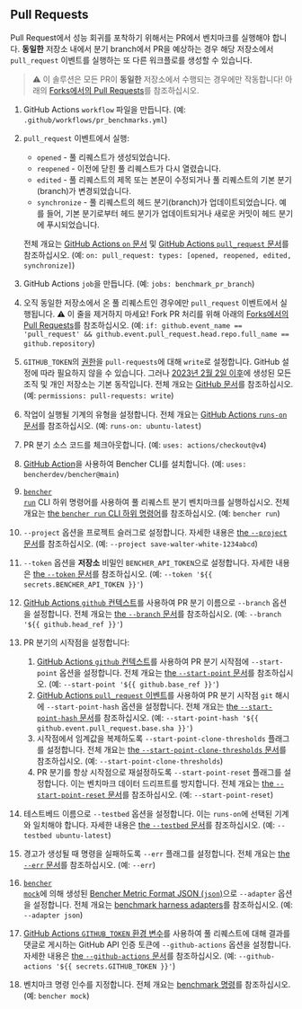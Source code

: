 
## Pull Requests

Pull Request에서 성능 회귀를 포착하기 위해서는 PR에서 벤치마크를 실행해야 합니다.
**동일한** 저장소 내에서 분기 branch에서 PR을 예상하는 경우 해당 저장소에서 `pull_request` 이벤트를 실행하는 또 다른 워크플로를 생성할 수 있습니다.

> ⚠️ 이 솔루션은 모든 PR이 **동일한** 저장소에서 수행되는 경우에만 작동합니다!
> 아래의 [Forks에서의 Pull Requests][pull requests from forks]를 참조하십시오.

<PullRequestsCode />

1. GitHub Actions `workflow` 파일을 만듭니다.
   (예: `.github/workflows/pr_benchmarks.yml`)
2. `pull_request` 이벤트에서 실행:
   - `opened` - 풀 리퀘스트가 생성되었습니다.
   - `reopened` - 이전에 닫힌 풀 리퀘스트가 다시 열렸습니다.
   - `edited` - 풀 리퀘스트의 제목 또는 본문이 수정되거나 풀 리퀘스트의 기본 분기(branch)가 변경되었습니다.
   - `synchronize` - 풀 리퀘스트의 헤드 분기(branch)가 업데이트되었습니다. 예를 들어, 기본 분기로부터 헤드 분기가 업데이트되거나 새로운 커밋이 헤드 분기에 푸시되었습니다.

   전체 개요는 [GitHub Actions `on` 문서][github actions on]
   및 [GitHub Actions `pull_request` 문서][github action pull_request]를 참조하십시오.
   (예: `on: pull_request: types: [opened, reopened, edited, synchronize]`)
3. GitHub Actions `job`을 만듭니다.
   (예: `jobs: benchmark_pr_branch`)
4. 오직 동일한 저장소에서 온 풀 리퀘스트인 경우에만 `pull_request` 이벤트에서 실행됩니다.
   ⚠️ 이 줄을 제거하지 마세요!
   Fork PR 처리를 위해 아래의 [Forks에서의 Pull Requests][pull requests from forks]를 참조하십시오.
   (예: `if: github.event_name == 'pull_request' && github.event.pull_request.head.repo.full_name == github.repository`)
5. `GITHUB_TOKEN`의 [권한][github token permissions]을 `pull-requests`에 대해 `write`로 설정합니다.
   GitHub 설정에 따라 필요하지 않을 수 있습니다.
   그러나 [2023년 2월 2일 이후][github token read only]에 생성된 모든 조직 및 개인 저장소는
   기본 동작입니다.
   전체 개요는 [GitHub 문서][github token permissions security]를 참조하십시오.
   (예: `permissions: pull-requests: write`)
6. 작업이 실행될 기계의 유형을 설정합니다.
   전체 개요는 [GitHub Actions `runs-on` 문서][github actions runs-on]를 참조하십시오.
   (예: `runs-on: ubuntu-latest`)
7. PR 분기 소스 코드를 체크아웃합니다.
   (예: `uses: actions/checkout@v4`)
8. [GitHub Action][bencher cli github action]을 사용하여 Bencher CLI를 설치합니다.
   (예: `uses: bencherdev/bencher@main`)
9. <code><a href="/ko/docs/explanation/bencher-run/">bencher run</a></code> CLI 하위 명령어를 사용하여
   풀 리퀘스트 분기 벤치마크를 실행하십시오.
   전체 개요는 [the `bencher run` CLI 하위 명령어][bencher run]를 참조하십시오.
   (예: `bencher run`)
10. `--project` 옵션을 프로젝트 슬러그로 설정합니다.
    자세한 내용은 [the `--project` 문서][project option]를 참조하십시오.
    (예: `--project save-walter-white-1234abcd`)
11. `--token` 옵션을 **저장소** 비밀인 `BENCHER_API_TOKEN`으로 설정합니다.
    자세한 내용은 [the `--token` 문서][token option]를 참조하십시오.
    (예: `--token '${{ secrets.BENCHER_API_TOKEN }}'`)
12. [GitHub Actions `github` 컨텍스트][github actions context]를 사용하여 PR 분기 이름으로 `--branch` 옵션을 설정합니다.
    전체 개요는 [the `--branch` 문서][branch option]를 참조하십시오.
    (예: `--branch '${{ github.head_ref }}'`)
13. PR 분기의 시작점을 설정합니다:
    1. [GitHub Actions `github` 컨텍스트][github actions context]를 사용하여 PR 분기 시작점에 `--start-point` 옵션을 설정합니다.
    전체 개요는 [the `--start-point` 문서][start point]를 참조하십시오.
    (예: `--start-point '${{ github.base_ref }}'`)
    2. [GitHub Actions `pull_request` 이벤트][github action pull_request]를 사용하여 PR 분기 시작점 `git` 해시에 `--start-point-hash` 옵션을 설정합니다.
    전체 개요는 [the `--start-point-hash` 문서][start point hash]를 참조하십시오.
    (예: `--start-point-hash '${{ github.event.pull_request.base.sha }}'`)
    3. 시작점에서 임계값을 복제하도록 `--start-point-clone-thresholds` 플래그를 설정합니다.
    전체 개요는 [the `--start-point-clone-thresholds` 문서][start point clone thresholds]를 참조하십시오.
    (예: `--start-point-clone-thresholds`)
    4. PR 분기를 항상 시작점으로 재설정하도록 `--start-point-reset` 플래그를 설정합니다.
    이는 벤치마크 데이터 드리프트를 방지합니다.
    전체 개요는 [the `--start-point-reset` 문서][start point reset]를 참조하십시오.
    (예: `--start-point-reset`)
14. 테스트베드 이름으로 `--testbed` 옵션을 설정합니다.
    이는 `runs-on`에 선택된 기계와 일치해야 합니다.
    자세한 내용은 [the `--testbed` 문서][testbed option]를 참조하십시오.
    (예: `--testbed ubuntu-latest`)
15. 경고가 생성될 때 명령을 실패하도록 `--err` 플래그를 설정합니다.
   전체 개요는 [the `--err` 문서][alert err]를 참조하십시오.
   (예: `--err`)
16. <code><a href="/ko/docs/reference/bencher-metric-format/#bencher-mock">bencher mock</a></code>에 의해 생성된 [Bencher Metric Format JSON (`json`)][bmf]으로 `--adapter` 옵션을 설정합니다.
   전체 개요는 [benchmark harness adapters][adapter json]를 참조하십시오.
   (예: `--adapter json`)
17. [GitHub Actions `GITHUB_TOKEN` 환경 변수][github token]를 사용하여 풀 리퀘스트에 대해 결과를 댓글로 게시하는 GitHub API 인증 토큰에 `--github-actions` 옵션을 설정합니다.
    자세한 내용은 [the `--github-actions` 문서][github actions option]를 참조하십시오.
    (예: `--github-actions '${{ secrets.GITHUB_TOKEN }}'`)
18. 벤치마크 명령 인수를 지정합니다.
    전체 개요는 [benchmark 명령][command argument]를 참조하십시오.
    (예: `bencher mock`)

<PullRequestsClosed />

[github actions on]: https://docs.github.com/en/actions/using-workflows/workflow-syntax-for-github-actions#on
[github action pull_request]: https://docs.github.com/en/webhooks/webhook-events-and-payloads#pull_request
[github token permissions]: https://docs.github.com/en/actions/using-jobs/assigning-permissions-to-jobs#setting-the-github_token-permissions-for-a-specific-job
[github token read only]: https://github.blog/changelog/2023-02-02-github-actions-updating-the-default-github_token-permissions-to-read-only/
[github token permissions security]: https://docs.github.com/en/actions/security-guides/automatic-token-authentication#modifying-the-permissions-for-the-github_token
[github actions runs-on]: https://docs.github.com/en/actions/using-workflows/workflow-syntax-for-github-actions#jobsjob_idruns-on
[bencher cli github action]: https://github.com/marketplace/actions/bencher-cli
[github actions context]: https://docs.github.com/en/actions/learn-github-actions/contexts#github-context
[github token]: https://docs.github.com/en/actions/security-guides/automatic-token-authentication

[bencher run]: /ko/docs/explanation/bencher-run/
[project option]: /ko/docs/explanation/bencher-run/#--project-project
[token option]: /ko/docs/explanation/bencher-run/#--token-token
[branch option]: /ko/docs/explanation/branch-selection/#--branch-branch
[start point]: /ko/docs/explanation/branch-selection/#--start-point-branch
[start point hash]: /ko/docs/explanation/branch-selection/#--start-point-hash-hash
[start point clone thresholds]: /ko/docs/explanation/branch-selection/#--start-point-clone-thresholds
[start point reset]: /ko/docs/explanation/branch-selection/#--start-point-reset
[testbed option]: /ko/docs/explanation/bencher-run/#--testbed-testbed
[alert err]: /ko/docs/explanation/thresholds/#--err
[bmf]: /ko/docs/reference/bencher-metric-format/
[adapter json]: /ko/docs/explanation/adapters/#-json
[github actions option]: /ko/docs/explanation/bencher-run/#--github-actions-github_token
[command argument]: /ko/docs/explanation/bencher-run/#benchmark-command

[pull requests from forks]: #pull-requests-from-forks